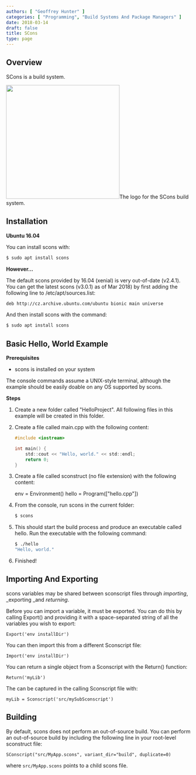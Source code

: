 ```yaml
---
authors: [ "Geoffrey Hunter" ]
categories: [ "Programming", "Build Systems And Package Managers" ]
date: 2018-03-14
draft: false
title: SCons
type: page
---
```



## Overview

SCons is a build system.


<Image src={scons_build_system_logo} width="310px">The logo for the SCons build system.</Image>

## Installation

**Ubuntu 16.04**

You can install scons with:

```sh
$ sudo apt install scons
```

**However...**

The default scons provided by 16.04 (xenial) is very out-of-date (v2.4.1). You can get the latest scons (v3.0.1) as of Mar 2018) by first adding the following line to /etc/apt/sources.list:

```sh    
deb http://cz.archive.ubuntu.com/ubuntu bionic main universe
```

And then install scons with the command:

```sh    
$ sudo apt install scons
```

## Basic Hello, World Example

**Prerequisites**

* scons is installed on your system

<Aside type="note">
The console commands assume a UNIX-style terminal, although the example should be easily doable on any OS supported by scons.
</Aside>

**Steps**

1. Create a new folder called "HelloProject". All following files in this example will be created in this folder.
2. Create a file called main.cpp with the following content:  

    ```c
    #include <iostream>
    
    int main() {
    	std::cout << "Hello, world." << std::endl;
    	return 0;
    }
    ```

3. Create a file called sconstruct (no file extension) with the following content:  

    
    env = Environment()
    hello = Program(["hello.cpp"])

4. From the console, run scons in the current folder:  

    ```sh    
    $ scons
    ```

5. This should start the build process and produce an executable called hello. Run the executable with the following command:  

    ```sh    
    $ ./hello
    "Hello, world."
    ```

6. Finished!

## Importing And Exporting

scons variables may be shared between sconscript files through _importing_, _exporting _and _returning_.

Before you can import a variable, it must be exported. You can do this by calling Export() and providing it with a space-separated string of all the variables you wish to export:
  
    Export('env installDir')

You can then import this from a different Sconscript file:
    
    Import('env installDir')

You can return a single object from a Sconscript with the Return() function:
    
    Return('myLib')

The can be captured in the calling Sconscript file with:
    
    myLib = Sconscript('src/mySubSconscript')

## Building

By default, scons does not perform an out-of-source build. You can perform an out-of-source build by including the following line in your root-level sconstruct file:

```
SConscript("src/MyApp.scons", variant_dir="build", duplicate=0)
```

where `src/MyApp.scons` points to a child scons file.
